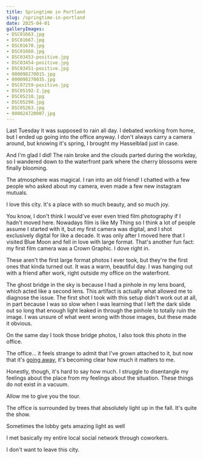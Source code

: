 ```yaml
---
title: Springtime in Portland
slug: /springtime-in-portland
date: 2025-04-01
galleryImages:
- DSC01663.jpg
- DSC01667.jpg
- DSC01670.jpg
- DSC01668.jpg
- DSC03453-positive.jpg
- DSC03454-positive.jpg
- DSC03451-positive.jpg
- 000098270015.jpg
- 000098270035.jpg
- DSC07259-positive.jpg
- DSC05192-2.jpg
- DSC05210.jpg
- DSC05290.jpg
- DSC05263.jpg
- 000024720007.jpg
---
```


Last Tuesday it was supposed to rain all day. I debated working from home,
but I ended up going into the office anyway. I don't always carry a camera around,
but knowing it's spring, I brought my Hasselblad just in case.

And I'm glad I did! The rain broke and the clouds parted during the workday, so I wandered down 
to the waterfront park where the cherry blossoms were finally blooming.

<PostImageGroup>
  <PostImage props={props} index={0} />
  <PostImage props={props} index={1} />
  <PostImage props={props} index={2} />
  <PostImage props={props} index={3} />
</PostImageGroup>

The atmosphere was magical. I ran into an old friend! I chatted with a few
people who asked about my camera, even made a few new instagram mutuals.

I love this city. It's a place with so much beauty, and so much joy.

You know, I don't think I would've ever even tried film photography if I hadn't moved
here. Nowadays film is like My Thing so I think a lot of people assume I started
with it, but my first camera was digital, and I shot exclusively digital for
like a decade. It was only after I moved here that I visited Blue Moon
and fell in love with large format. That's another fun fact: my first film camera
was a Crown Graphic. I dove right in.

<PostImageGroup>
  <PostImage props={props} index={4} />
  <PostImage props={props} index={5} />
</PostImageGroup>

These aren't the first large format photos I ever took, but they're the first
ones that kinda turned out. It was a warm,
beautiful day. I was hanging out with a friend after work, right outside
my office on the waterfront. 

The ghost bridge in the sky is because I had a pinhole in
my lens board, which acted like a second lens. This artifact is actually
what allowed me to diagnose the issue. The first shot I took with this
setup didn't work out at all, in part because I was so slow when I was learning
that I left the dark slide out so long that enough light leaked in through the
pinhole to totally ruin the image. I was unsure of what went wrong with those images,
but these made it obvious.

On the same day I took those bridge photos, I also took this photo in the office.

<PostImageGroup>
  <PostImage props={props} index={6} />
</PostImageGroup>

The office... it feels strange to admit that I've grown attached to it, but now that it's
[going away](https://www.oregonlive.com/silicon-forest/2025/03/adobe-will-close-downtown-portland-office.html),
it's becoming clear how much it matters to me. 

Honestly, though, it's hard to say how much. I struggle to disentangle my feelings about
the place from my feelings about the situation. These things do not exist in a vacuum. 

Allow me to give you the tour.

The office is surrounded by trees that absolutely light up in the fall. It's quite the show.

<PostImageGroup>
  <PostImage props={props} index={14} />
  <PostImage props={props} index={7} />
  <PostImage props={props} index={10} />
  <PostImage props={props} index={8} />
  <PostImage props={props} index={11} />
  <PostImage props={props} index={12} />
  <PostImage props={props} index={13} />
</PostImageGroup>

Sometimes the lobby gets amazing light as well

<PostImageGroup>
  <PostImage props={props} index={9} />
</PostImageGroup>

I met basically my entire local social network through coworkers.

I don't want to leave this city.

